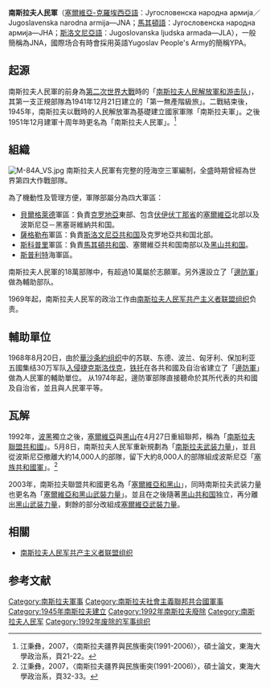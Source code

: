 {{Infobox national military
| country                  = 南斯拉夫
| name                     = 南斯拉夫人民军
| native_name              = Jugoslavenska Narodna Armija<br />''Југословенска народна армија''<br />Jugoslovanska ljudska armada
| image                    = [[File:Logo_of_the_JNA.svg|125px]][[File:Logo_of_the_JNA_(1991-1992).png|125px]]
| caption                  =左：徽标（1951-1991）右：徽标（1991-1992）
| image2                   = [[File:Naval_Ensign_of_Yugoslavia_(1949–1993).svg|150px]]
| caption2                 =
| founded                  = 1941年
| current_form             =
| disbanded                = 1992年
| branches                 = 陆军（KoV）<br>海军（JRM）<br>空军（JRV）<br>[[邊防軍_(南斯拉夫)|边防军]]（TO）
| headquarters             =[[贝尔格莱德|贝尔格莱德]]
<!-- Leadership -->
| commander-in-chief       = [[约瑟普·布罗兹·铁托|约瑟普·布罗兹·铁托]]（1945–1980年）<br>南斯拉夫社會主義聯邦共和國总统（1980–1992年）
| minister=人民武装联邦书记
| commander-in-chief_title =
| minister_title           = 國防部长
| commander                = [[南斯拉夫元帅|南斯拉夫元帅]]（1945–1980年）<br>陆军大將或海军大將（1980–1992年）
| commander_title          = 總參謀長
<!-- Manpower -->
| age                      = 15–65
| conscription             = 18
| manpower_data            = 
| manpower_age             = 15–65
| available                = 约 8,000,000（1978年）
| fit                      =
| fit_f                    =
| reaching                 =
| reaching_f               =
| active                   = 642,000
| ranked                   =
| reserve                  = >3,200,000
| deployed                 =
}}

'''南斯拉夫人民軍'''（[[塞爾維亞-克羅埃西亞語|塞爾維亞-克羅埃西亞語]]：Југословенска народна армија／Jugoslavenska narodna armija—JNA；[[馬其頓語|馬其頓語]]：Југословенска народна армија—ЈНА；[[斯洛文尼亞語|斯洛文尼亞語]]：Jugoslovanska ljudska armada—JLA），一般簡稱為JNA，國際场合有時會採用英語Yugoslav People's Army的簡稱YPA。

== 起源 ==

南斯拉夫人民軍的前身為[[第二次世界大戰|第二次世界大戰]]時的「[[南斯拉夫人民解放軍和游击队|南斯拉夫人民解放軍和游击队]]」，其第一支正規部隊為1941年12月21日建立的「第一無產階級旅」。二戰結束後，1945年，南斯拉夫以戰時的人民解放軍為基礎建立國家軍隊「南斯拉夫軍」。之後1951年12月建軍十周年時更名為「南斯拉夫人民軍」。<ref>江秉彝，2007，〈南斯拉夫疆界與民族衝突(1991-2006)〉，碩士論文，東海大學政治系，頁21-22。</ref>

== 組織 ==
[[File:M-84A_VS.jpg|thumb]]
南斯拉夫人民軍有完整的陸海空三軍編制，全盛時期曾經為世界第四大作戰部隊。

為了機動性及管理方便，軍隊部屬分為四大軍區：
*[[貝爾格萊德|貝爾格萊德]]軍區：負責[[克罗地亞|克罗地亞]]東部、包含[[伏伊伏丁那省|伏伊伏丁那省]]的[[塞爾維亞|塞爾維亞]]北部以及波斯尼亞－黑塞哥維納共和国。
*[[薩格勒布|薩格勒布]]軍區：負責[[斯洛文尼亞共和国|斯洛文尼亞共和国]]及克罗地亞共和国北部。
*[[斯科普里|斯科普里]]軍區：負責[[馬其頓共和国|馬其頓共和国]]、塞爾維亞共和国南部以及[[黑山共和国|黑山共和国]]。
*[[斯普利特|斯普利特]]海軍區。

南斯拉夫人民軍的18萬部隊中，有超過10萬屬於志願軍。另外還設立了「[[邊防軍_(南斯拉夫)|邊防軍]]」做為輔助部队。

1969年起，南斯拉夫人民军的政治工作由[[南斯拉夫人民军共产主义者联盟组织|南斯拉夫人民军共产主义者联盟组织]]负责。

== 輔助單位 ==
1968年8月20日，由於[[華沙条約组织|華沙条約组织]]中的苏联、东德、波兰、匈牙利、保加利亚五國集结30万军队[[布拉格之春|入侵]][[捷克斯洛伐克|捷克斯洛伐克]]，[[铁托|铁托]]在各共和國及自治省建立了「[[邊防軍_(南斯拉夫)|邊防軍]]」做為人民軍的輔助單位。 从1974年起，邊防軍部隊直接聽命於其所代表的共和國及自治省，並且與人民軍平等。

== 瓦解 ==
1992年，[[波黑|波黑]]獨立之後，[[塞爾維亞|塞爾維亞]]與[[黑山|黑山]]在4月27日重組聯邦，稱為「[[南斯拉夫聯盟共和國|南斯拉夫聯盟共和國]]」。5月8日，南斯拉夫人民军重新規劃為「[[南斯拉夫武装力量|南斯拉夫武装力量]]」，並且從波斯尼亞撤離大約14,000人的部隊，留下大約8,000人的部隊組成波斯尼亞「[[塞族共和國軍|塞族共和國軍]]」。<ref>江秉彝，2007，〈南斯拉夫疆界與民族衝突(1991-2006)〉，碩士論文，東海大學政治系，頁32-33。</ref> 

2003年，南斯拉夫聯盟共和國更名為「[[塞爾維亞和黑山|塞爾維亞和黑山]]」，同時南斯拉夫武装力量也更名為「[[塞爾維亞和黑山武裝力量|塞爾維亞和黑山武裝力量]]」。並且在之後隨著[[黑山共和国|黑山共和国]]独立，再分離出[[黑山武装力量|黑山武装力量]]，剩餘的部分改組成[[塞爾維亞武裝力量|塞爾維亞武裝力量]]。

== 相關 ==
*[[南斯拉夫人民军共产主义者联盟组织|南斯拉夫人民军共产主义者联盟组织]]

== 参考文献 ==
<div class="references-small">
<references />
</div>
{{南斯拉夫主题}}
[[Category:南斯拉夫軍事|Category:南斯拉夫軍事]]
[[Category:南斯拉夫社會主義聯邦共合國軍事|Category:南斯拉夫社會主義聯邦共合國軍事]]
[[Category:1945年南斯拉夫建立|Category:1945年南斯拉夫建立]]
[[Category:1992年南斯拉夫廢除|Category:1992年南斯拉夫廢除]]
[[Category:南斯拉夫人民军|Category:南斯拉夫人民军]]
[[Category:1992年废除的军事组织|Category:1992年废除的军事组织]]